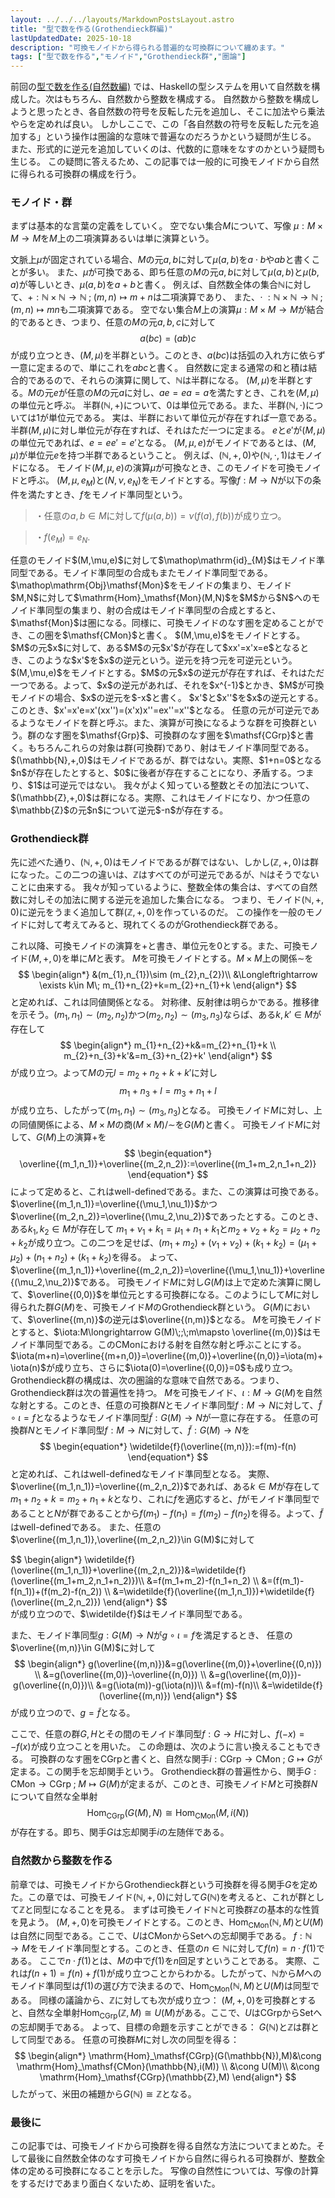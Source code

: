 ```yaml
---
layout: ../../../layouts/MarkdownPostsLayout.astro
title: "型で数を作る(Grothendieck群編)"
lastUpdatedDate: 2025-10-18
description: "可換モノイドから得られる普遍的な可換群について纏めます。"
tags: ["型で数を作る","モノイド","Grothendieck群","圏論"]
---
```


前回の<span style="color:#9f4561;">[型で数を作る(自然数編)](https://yokose-jin.github.io/mypage/documents/posts/construstNaturalNumber/)</span>
では、Haskellの型システムを用いて自然数を構成した。次はもちろん、自然数から整数を構成する。
自然数から整数を構成しようと思ったとき、各自然数の符号を反転した元を追加し、そこに加法やら乗法やらを定めれば良い。
しかしここで、この「各自然数の符号を反転した元を追加する」という操作は圏論的な意味で普遍なのだろうかという疑問が生じる。
また、形式的に逆元を追加していくのは、代数的に意味をなすのかという疑問も生じる。
この疑問に答えるため、この記事では一般的に可換モノイドから自然に得られる可換群の構成を行う。

### モノイド・群
まずは基本的な言葉の定義をしていく。
<Def title="二項演算">
空でない集合$M$について、写像 $\mu:M\times M\longrightarrow M$を$M$上の二項演算あるいは単に演算という。

文脈上$\mu$が固定されている場合、$M$の元$a,b$に対して$\mu(a,b)$を$a\cdot b$や$ab$と書くことが多い。
また、$\mu$が可換である、即ち任意の$M$の元$a,b$に対して$\mu(a,b)$と$\mu(b,a)$が等しいとき、$\mu(a,b)$を$a+b$と書く。
</Def>
例えば、自然数全体の集合$\mathbb{N}$に対して、$+:\mathbb{N}\times\mathbb{N} \longrightarrow \mathbb{N}\;;\;(m,n)\mapsto m+n$は二項演算であり、
また、$\cdot\;:\mathbb{N}\times\mathbb{N} \longrightarrow \mathbb{N}\;;\;(m,n)\mapsto mn$も二項演算である。
<Def title="半群">
空でない集合$M$上の演算$\mu:M\times M \longrightarrow M$が結合的であるとき、つまり、任意の$M$の元$a,b,c$に対して
$$
\begin{equation*}
a(bc)=(ab)c
\end{equation*}
$$
が成り立つとき、$(M,\mu)$を半群という。このとき、$a(bc)$は括弧の入れ方に依らず一意に定まるので、単にこれを$abc$と書く。
</Def>
自然数に定まる通常の和と積は結合的であるので、それらの演算に関して、$\mathbb{N}$は半群になる。
<Def title="単位元">
$(M,\mu)$を半群とする。$M$の元$e$が任意の$M$の元$a$に対し、$ae=ea=a$を満たすとき、これを$(M,\mu)$の単位元と呼ぶ。
</Def>
半群$(\mathbb{N},+)$について、$0$は単位元である。また、半群$(\mathbb{N},\cdot)$については$1$が単位元である。
実は、半群において単位元が存在すれば一意である。
<Prop>
半群$(M,\mu)$に対し単位元が存在すれば、それはただ一つに定まる。
</Prop>
<Proof>
$e$と$e'$が$(M,\mu)$の単位元であれば、$e=ee'=e'$となる。
</Proof>
<Def title="モノイド">
$(M,\mu,e)$がモノイドであるとは、$(M,\mu)$が単位元$e$を持つ半群であるということ。
</Def>
例えば、$(\mathbb{N},+,0)$や$(\mathbb{N},\cdot,1)$はモノイドになる。
<Def title="可換モノイド">
モノイド$(M,\mu,e)$の演算$\mu$が可換なとき、このモノイドを可換モノイドと呼ぶ。
</Def>
<Def title="モノイド準同型">
$(M,\mu,e_{M})$と$(N,\nu,e_{N})$をモノイドとする。写像$f:M\longrightarrow N$が以下の条件を満たすとき、$f$をモノイド準同型という。
> ・任意の$a,b\in M$に対して$f(\mu(a,b))=\nu(f(a),f(b))$が成り立つ。

> ・$f(e_{M})=e_{N}.$
</Def>
任意のモノイド$(M,\mu,e)$に対して$\mathop\mathrm{id}_{M}$はモノイド準同型である。モノイド準同型の合成もまたモノイド準同型である。
<Def title="モノイドのなす圏">
$\mathop\mathrm{Obj}\mathsf{Mon}$をモノイドの集まり、モノイド$M,N$に対して$\mathrm{Hom}_\mathsf{Mon}(M,N)$を$M$から$N$へのモノイド準同型の集まり、射の合成はモノイド準同型の合成とすると、$\mathsf{Mon}$は圏になる。同様に、可換モノイドのなす圏を定めることができ、この圏を$\mathsf{CMon}$と書く。
</Def>
<Def title="逆元">
$(M,\mu,e)$をモノイドとする。$M$の元$x$に対して、ある$M$の元$x'$が存在して$xx'=x'x=e$となるとき、このような$x'$を$x$の逆元という。逆元を持つ元を可逆元という。
</Def>
<Prop>
$(M,\mu,e)$をモノイドとする。$M$の元$x$の逆元が存在すれば、それはただ一つである。よって、$x$の逆元があれば、それを$x^{-1}$とかき、$M$が可換モノイドの場合、$x$の逆元を$-x$と書く。
</Prop>
<Proof>
$x'$と$x''$を$x$の逆元とする。このとき、$x'=x'e=x'(xx'')=(x'x)x''=ex''=x''$となる。
</Proof>
<Def title="群">
任意の元が可逆元であるようなモノイドを群と呼ぶ。また、演算が可換になるような群を可換群という。群のなす圏を$\mathsf{Grp}$、可換群のなす圏を$\mathsf{CGrp}$と書く。もちろんこれらの対象は群(可換群)であり、射はモノイド準同型である。
</Def>
$(\mathbb{N},+,0)$はモノイドであるが、群ではない。実際、$1+n=0$となる$n$が存在したとすると、$0$に後者が存在することになり、矛盾する。つまり、$1$は可逆元ではない。
我々がよく知っている整数とその加法について、$(\mathbb{Z},+,0)$は群になる。実際、これはモノイドになり、かつ任意の$\mathbb{Z}$の元$n$について逆元$-n$が存在する。

### Grothendieck群
先に述べた通り、$(\mathbb{N},+,0)$はモノイドであるが群ではない、しかし$(\mathbb{Z},+,0)$は群になった。この二つの違いは、$\mathbb{Z}$はすべてのが可逆元であるが、$\mathbb{N}$はそうでないことに由来する。
我々が知っているように、整数全体の集合は、すべての自然数に対しその加法に関する逆元を追加した集合になる。
つまり、モノイド$(\mathbb{N},+,0)$に逆元をうまく追加して群$(\mathbb{Z},+,0)$を作っているのだ。
この操作を一般のモノイドに対して考えてみると、現れてくるのがGrothendieck群である。

これ以降、可換モノイドの演算を$+$と書き、単位元を$0$とする。また、可換モノイド$(M,+,0)$を単に$M$と表す。
<Prop>
$M$を可換モノイドとする。$M\times M$上の関係$\sim$を
$$
\begin{align*}
&(m_{1},n_{1})\sim (m_{2},n_{2})\\
&\Longleftrightarrow \exists k\in M\; m_{1}+n_{2}+k=m_{2}+n_{1}+k
\end{align*}
$$
と定めれば、これは同値関係となる。
</Prop>
<Proof>
対称律、反射律は明らかである。推移律を示そう。$(m_{1},n_{1})\sim (m_{2},n_{2})$かつ$(m_{2},n_{2})\sim (m_{3},n_{3})$ならば、ある$k,k'\in M$が存在して
$$
\begin{align*}
m_{1}+n_{2}+k&=m_{2}+n_{1}+k \\
m_{2}+n_{3}+k'&=m_{3}+n_{2}+k'
\end{align*}
$$
が成り立つ。よって$M$の元$l=m_{2}+n_{2}+k+k'$に対し
$$
\begin{equation*}
m_{1}+n_{3}+l=m_{3}+n_{1}+l
\end{equation*}
$$
が成り立ち、したがって$(m_{1},n_{1})\sim (m_{3},n_{3})$となる。
</Proof>
<Def>
可換モノイド$M$に対し、上の同値関係による、$M\times M$の商$(M\times M)/\mathord\sim$を$G(M)$と書く。
</Def>
<Prop>
可換モノイド$M$に対して、$G(M)$上の演算$+$を
$$
\begin{equation*}
\overline{(m_1,n_1)}+\overline{(m_2,n_2)}:=\overline{(m_1+m_2,n_1+n_2)}
\end{equation*}
$$
によって定めると、これはwell-definedである。また、この演算は可換である。
</Prop>
<Proof>
$\overline{(m_1,n_1)}=\overline{(\mu_1,\nu_1)}$かつ$\overline{(m_2,n_2)}=\overline{(\mu_2,\nu_2)}$であったとする。このとき、ある$k_{1},k_{2}\in M$が存在して
$m_1+\nu_1+k_1=\mu_1+n_1+k_1$と$m_2+\nu_2+k_2=\mu_2+n_2+k_2$が成り立つ。この二つを足せば、$(m_1+m_2)+(\nu_1+\nu_2)+(k_1+k_2)=(\mu_1+\mu_2)+(n_1+n_2)+(k_1+k_2)$を得る。
よって、$\overline{(m_1,n_1)}+\overline{(m_2,n_2)}=\overline{(\mu_1,\nu_1)}+\overline{(\mu_2,\nu_2)}$である。
</Proof>
<Def title="Grothendieck群">
可換モノイド$M$に対し$G(M)$は上で定めた演算に関して、$\overline{(0,0)}$を単位元とする可換群になる。このようにして$M$に対し得られた群$G(M)$を、可換モノイド$M$のGrothendieck群という。
</Def>
$G(M)$において、$\overline{(m,n)}$の逆元は$\overline{(n,m)}$となる。
<Prop>
$M$を可換モノイドとすると、$\iota:M\longrightarrow G(M)\;;\;m\mapsto \overline{(m,0)}$はモノイド準同型である。この$\mathsf{CMon}$における射を自然な射と呼ぶことにする。
</Prop>
<Proof>
$\iota(m+n)=\overline{(m+n,0)}=\overline{(m,0)}+\overline{(n,0)}=\iota(m)+\iota(n)$が成り立ち、さらに$\iota(0)=\overline{(0,0)}=0$も成り立つ。
</Proof>
Grothendieck群の構成は、次の圏論的な意味で自然である。つまり、Grothendieck群は次の普遍性を持つ。
<Prop>
$M$を可換モノイド、$\iota:M\longrightarrow G(M)$を自然な射とする。このとき、任意の可換群$N$とモノイド準同型$f:M\longrightarrow N$に対して、$\widetilde{f}\circ \iota=f$となるようなモノイド準同型$\widetilde{f}:G(M)\longrightarrow N$が一意に存在する。
</Prop>
<Proof>
任意の可換群$N$とモノイド準同型$f:M\longrightarrow N$に対して、$\widetilde{f}:G(M)\longrightarrow N$を
$$
\begin{equation*}
\widetilde{f}(\overline{(m,n)}):=f(m)-f(n)
\end{equation*}
$$
と定めれば、これはwell-definedなモノイド準同型となる。
実際、$\overline{(m_1,n_1)}=\overline{(m_2,n_2)}$であれば、ある$k\in M$が存在して$m_1+n_2+k=m_2+n_1+k$となり、これに$f$を適応すると、$f$がモノイド準同型であることと$N$が群であることから$f(m_1)-f(n_1)=f(m_2)-f(n_2)$を得る。よって、$\widetilde{f}$はwell-definedである。
また、任意の$\overline{(m_1,n_1)},\overline{(m_2,n_2)}\in G(M)$に対して
<div class="scroll">
$$
\begin{align*}
\widetilde{f}(\overline{(m_1,n_1)}+\overline{(m_2,n_2)})&=\widetilde{f}(\overline{(m_1+m_2,n_1+n_2)})\\
                                                        &=f(m_1+m_2)-f(n_1+n_2) \\
                                                        &=(f(m_1)-f(n_1))+(f(m_2)-f(n_2)) \\
                                                        &=\widetilde{f}(\overline{(m_1,n_1)})+\widetilde{f}(\overline{(m_2,n_2)})
\end{align*}
$$
</div>
が成り立つので、$\widetilde{f}$はモノイド準同型である。

また、モノイド準同型$g:G(M)\longrightarrow N$が$g\circ \iota=f$を満足するとき、
任意の$\overline{(m,n)}\in G(M)$に対して
$$
\begin{align*}
g(\overline{(m,n)})&=g(\overline{(m,0)}+\overline{(0,n)}) \\
                    &=g(\overline{(m,0)}-\overline{(n,0)}) \\
                    &=g(\overline{(m,0)})-g(\overline{(n,0)})\\
                    &=g(\iota(m))-g(\iota(n))\\
                    &=f(m)-f(n)\\
                    &=\widetilde{f}(\overline{(m,n)})
\end{align*}
$$
が成り立つので、$g=\widetilde{f}$となる。

ここで、任意の群$G,H$とその間のモノイド準同型$f:G\longrightarrow H$に対し、$f(-x)=-f(x)$が成り立つことを用いた。
</Proof>
この命題は、次のように言い換えることもできる。
<Prop>
可換群のなす圏を$\mathsf{CGrp}$と書くと、自然な関手$i:\mathsf{CGrp}\longrightarrow \mathsf{CMon}\;;\;G\mapsto G$が定まる。この関手を忘却関手という。
Grothendieck群の普遍性から、関手$G:\mathsf{CMon}\longrightarrow \mathsf{CGrp}\;;\; M\mapsto G(M)$が定まるが、このとき、可換モノイド$M$と可換群$N$について自然な全単射
$$
\begin{equation*}
\mathrm{Hom}_\mathsf{CGrp}(G(M),N) \cong \mathrm{Hom}_\mathsf{CMon}(M,i(N))
\end{equation*}
$$
が存在する。即ち、関手$G$は忘却関手$i$の左随伴である。
</Prop>
### 自然数から整数を作る
前章では、可換モノイドからGrothendieck群という可換群を得る関手$G$を定めた。この章では、可換モノイド$(\mathbb{N},+,0)$に対して$G(\mathbb{N})$を考えると、これが群として$\mathbb{Z}$と同型になることを見る。
まずは可換モノイド$\mathbb{N}$と可換群$\mathbb{Z}$の基本的な性質を見よう。
<Prop>
$(M,+,0)$を可換モノイドとする。このとき、$\mathrm{Hom}_\mathsf{CMon}(\mathbb{N},M)$と$U(M)$は自然に同型である。ここで、$U$は$\mathsf{CMon}$から$\mathsf{Set}$への忘却関手である。
</Prop>
<Proof>
$f:\mathbb{N}\longrightarrow M$をモノイド準同型とする。このとき、任意の$n\in \mathbb{N}$に対して$f(n)=n\cdot f(1)$である。
ここで$n\cdot f(1)$とは、$M$の中で$f(1)$を$n$回足すということである。
実際、これは$f(n+1)=f(n)+f(1)$が成り立つことからわかる。したがって、$\mathbb{N}$から$M$へのモノイド準同型は$f(1)$の選び方で決まるので、$\mathrm{Hom}_\mathsf{CMon}(\mathbb{N},M)$と$U(M)$は同型である。
</Proof>
同様の議論から、$\mathbb{Z}$に対しても次が成り立つ：
<Prop>
$(M,+,0)$を可換群とすると、自然な全単射$\mathrm{Hom}_\mathsf{CGrp}(\mathbb{Z},M)\cong U(M)$がある。ここで、$U$は$\mathsf{CGrp}$から$\mathsf{Set}$への忘却関手である。
</Prop>
よって、目標の命題を示すことができる：
<Prop>
$G(\mathbb{N})$と$\mathbb{Z}$は群として同型である。
</Prop>
<Proof>
任意の可換群$M$に対し次の同型を得る：
$$
\begin{align*}
\mathrm{Hom}_\mathsf{CGrp}(G(\mathbb{N}),M)&\cong \mathrm{Hom}_\mathsf{CMon}(\mathbb{N},i(M)) \\
                                            &\cong U(M)\\
                                            &\cong \mathrm{Hom}_\mathsf{CGrp}(\mathbb{Z},M)
\end{align*}
$$
したがって、米田の補題から$G(\mathbb{N})\cong \mathbb{Z}$となる。
</Proof>
### 最後に
この記事では、可換モノイドから可換群を得る自然な方法についてまとめた。そして最後に自然数全体のなす可換モノイドから自然に得られる可換群が、整数全体の定める可換群になることを示した。
写像の自然性については、写像の計算をするだけであまり面白くないため、証明を省いた。
